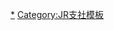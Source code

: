 {{Navbox
|name=北海道旅客鐵道釧路支社
|state=collapsed
|title=[[File:JR logo (hokkaido).svg|25px]] {{link-ja|北海道旅客鐵道釧路支社|北海道旅客鉄道釧路支社}}
|titlestyle = border-left:solid 3em #2cb431; border-right:solid 3em #2cb431; background-color:#ddd;
|bodyclass = hlist
|group1 = 路線
|list1 = [[石勝線]] - [[根室本線]] - [[釧網本線]]
|group2 = 車輛基地
|list2 = {{link-ja|釧路運輸車輛所|釧路運輸車両所}} - {{link-ja|花咲線運輸營業所|花咲線運輸営業所}}
}}<noinclude>
[[Category:北海道旅客鐵道路線模板|*]]
[[Category:JR支社模板]]
</noinclude>